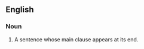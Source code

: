 ==English==

===Noun===
{{en-noun|head=[[periodic]] [[sentence]]}}

# {{context|rhetoric|lang=en}} A sentence whose main clause appears at its end.
{{examples-right|sense=periodic sentences|width=75%|examples='''''Periodic sentence''''': By bringing the main point toward the end, close to following sentences that build on it, the periodic sentence can convey complex ideas.<br>'''''Non-periodic sentence''''': The non-periodic sentence, though starting strongly, can lose the reader by introducing important but subordinate points at the end.}}